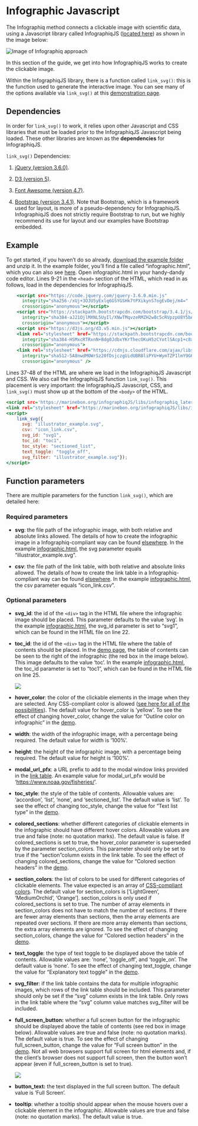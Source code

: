 # Infographic Javascript

The Infographiq method connects a clickable image with scientific data, using a Javascript library called InfographiqJS ([located here](https://marinebon.org/infographiqJS/)) as shown in the image below:

<img src="https://docs.google.com/drawings/d/1i0gjyNsWqqTKJqDJ5SPbqHJLWer0OVcuvhySt2ZGgwk/export/svg" alt="Image of Infographiq approach"/>

In this section of the guide, we get into how InfographiqJS works to create the clickable image.

Within the InfographiqJS library, there is a function called `link_svg()`: this is the function used to generate the interactive image. You can see many of the options available via `link_svg()` at this [demonstration page](https://marinebon.org/infographiqJS/demo.html).

## Dependencies {#dependencies}

In order for `link_svg()` to work, it relies upon other Javascript and CSS libraries that must be loaded prior to the InfographiqJS Javascript being loaded. These other libraries are known as the **dependencies** for InfographiqJS.

`link_svg()` Dependencies:

1.  [jQuery (version 3.6.0)](https://jquery.com/).

2.  [D3 (version 5)](https://d3js.org/).

3.  [Font Awesome (version 4.7)](https://fontawesome.com/).

4.  [Bootstrap (version 3.4.1)](https://getbootstrap.com/docs/3.4/javascript/). Note that Bootstrap, which is a framework used for layout, is more of a pseudo-dependency for InfographiqJS. InfographiqJS does not strictly require Bootstrap to run, but we highly recommend its use for layout and our examples have Bootstrap embedded.

## Example {#example}

To get started, if you haven't do so already, [download the example folder](https://marinebon.org/infographiqJS/infographiq_example.zip) and unzip it. In the example folder, you'll find a file called "infographic.html", which you can also see [here](https://marinebon.org/infographiqJS/infographiq_example/infographic.html). Open infographic.html in your handy-dandy code editor. Lines 9-21 in the `<head>` section of the HTML, which read in as follows, load in the dependencies for InfographiqJS.

``` .html
    <script src="https://code.jquery.com/jquery-3.6.0.min.js"
      integrity="sha256-/xUj+3OJU5yExlq6GSYGSHk7tPXikynS7ogEvDej/m4="
      crossorigin="anonymous"></script>
    <script src="https://stackpath.bootstrapcdn.com/bootstrap/3.4.1/js/bootstrap.min.js" 
      integrity="sha384-aJ21OjlMXNL5UyIl/XNwTMqvzeRMZH2w8c5cRVpzpU8Y5bApTppSuUkhZXN0VxHd" 
      crossorigin="anonymous"></script>
    <script src="https://d3js.org/d3.v5.min.js"></script>
    <link rel="stylesheet" href="https://stackpath.bootstrapcdn.com/bootstrap/3.4.1/css/bootstrap.min.css" 
      integrity="sha384-HSMxcRTRxnN+Bdg0JdbxYKrThecOKuH5zCYotlSAcp1+c8xmyTe9GYg1l9a69psu" 
      crossorigin="anonymous">
    <link rel="stylesheet" href="https://cdnjs.cloudflare.com/ajax/libs/font-awesome/4.7.0/css/font-awesome.css" 
      integrity="sha512-5A8nwdMOWrSz20fDsjczgUidUBR8liPYU+WymTZP1lmY9G6Oc7HlZv156XqnsgNUzTyMefFTcsFH/tnJE/+xBg==" 
      crossorigin="anonymous" />
```

Lines 37-48 of the HTML are where we load in the InfographiqJS Javascript and CSS. We also call the InfographiqJS function `link_svg()`. This placement is very important: the InfographiqJS Javascript, CSS, and `link_svg()` must show up at the bottom of the `<body>` of the HTML.

``` .html
<script src='https://marinebon.org/infographiqJS/libs/infographiq_latest/infographiq.js'></script>
<link rel="stylesheet" href="https://marinebon.org/infographiqJS/libs/infographiq_latest/infographiq.css">
<script>
    link_svg({
      svg: "illustrator_example.svg", 
      csv: "icon_link.csv", 
      svg_id: "svg1", 
      toc_id: "toc1",
      toc_style: "sectioned_list",
      text_toggle: "toggle_off",
      svg_filter: "illustrator_example.svg"});
</script>
```

## Function parameters {#parameters}

There are multiple parameters for the function `link_svg()`, which are detailed here:

### Required parameters

-   **svg**: the file path of the infographic image, with both relative and absolute links allowed. The details of how to create the infographic image in a Infographiq-compliant way can be found [elsewhere](https://marinebon.org/infographiq/image-creation.html). In the example [infographic.html](https://marinebon.org/infographiqJS/infographiq_example/infographic.html), the svg parameter equals "illustrator_example.svg".

-   **csv**: the file path of the link table, with both relative and absolute links allowed. The details of how to create the link table in a Infographiq-compliant way can be found [elsewhere](https://marinebon.org/infographiq/link-table.html). In the example [infographic.html](https://marinebon.org/infographiqJS/infographiq_example/infographic.html), the csv parameter equals "icon_link.csv".

### Optional parameters

-   **svg_id**: the id of the `<div>` tag in the HTML file where the infographic image should be placed. This parameter defaults to the value 'svg'. In the example [infographic.html](https://marinebon.org/infographiqJS/infographiq_example/infographic.html), the svg_id parameter is set to "svg1", which can be found in the HTML file on line 22.

-   **toc_id**: the id of the `<div>` tag in the HTML file where the table of contents should be placed. In the [demo page](https://marinebon.org/infographiqJS/demo.html), the table of contents can be seen to the right of the infographic (the red box in the image below). This image defaults to the value 'toc'. In the example [infographic.html](https://marinebon.org/infographiqJS/infographiq_example/infographic.html), the toc_id parameter is set to "toc1", which can be found in the HTML file on line 25.

    ![](toc.png)

-   **hover_color**: the color of the clickable elements in the image when they are selected. Any CSS-compliant color is allowed ([see here for all of the possibilities](https://www.w3schools.com/colors/default.asp)). The default value for hover_color is 'yellow'. To see the effect of changing hover_color, change the value for "Outline color on infographic" in the [demo](https://marinebon.org/infographiqJS/demo.html).

-   **width**: the width of the infographic image, with a percentage being required. The default value for width is '100%'.

-   **height**: the height of the infographic image, with a percentage being required. The default value for height is '100%'.

-   **modal_url_pfx**: a URL prefix to add to the modal window links provided in the [link table](https://marinebon.org/infographiq/link-table.html). An example value for modal_url_pfx would be '<https://www.noaa.gov/fisheries/>'.

-   **toc_style**: the style of the table of contents. Allowable values are: 'accordion', 'list', 'none', and 'sectioned_list'. The default value is 'list'. To see the effect of changing toc_style, change the value for "Text list type" in the [demo](https://marinebon.org/infographiqJS/demo.html).

-   **colored_sections**: whether different categories of clickable elements in the infographic should have different hover colors. Allowable values are true and false (note: no quotation marks). The default value is false. If colored_sections is set to true, the hover_color parameter is superseded by the parameter section_colors. This parameter should only be set to true if the "section"column exists in the link table. To see the effect of changing colored_sections, change the value for "Colored section headers" in the [demo](https://marinebon.org/infographiqJS/demo.html).

-   **section_colors**: the list of colors to be used for different categories of clickable elements. The value expected is an array of [CSS-compliant colors](https://www.w3schools.com/colors/default.asp). The default value for section_colors is ['LightGreen', 'MediumOrchid', 'Orange']. section_colors is only used if colored_sections is set to true. The number of array elements in section_colors does not have to match the number of sections. If there are fewer array elements than sections, then the array elements are repeated over sections. If there are more array elements than sections, the extra array elements are ignored. To see the effect of changing section_colors, change the value for "Colored section headers" in the [demo](https://marinebon.org/infographiqJS/demo.html).

-   **text_toggle**: the type of text toggle to be displayed above the table of contents. Allowable values are: 'none', 'toggle_off', and 'toggle_on'. The default value is 'none'. To see the effect of changing text_toggle, change the value for "Explanatory text toggle" in the [demo](https://marinebon.org/infographiqJS/demo.html).

-   **svg_filter**: if the link table contains the data for multiple infographic images, which rows of the link table should be included. This parameter should only be set if the "svg" column exists in the link table. Only rows in the link table where the "svg" column value matches svg_filter will be included.

-   **full_screen_button:** whether a full screen button for the infographic should be displayed above the table of contents (see red box in image below). Allowable values are true and false (note: no quotation marks). The default value is true. To see the effect of changing full_screen_button, change the value for "Full screen button" in the [demo](https://marinebon.org/infographiqJS/demo.html). Not all web browsers support full screen for html elements and, if the client's browser does not support full screen, then the button won't appear (even if full_screen_button is set to true).

    ![](full_screen_button.png)

-   **button_text:** the text displayed in the full screen button. The default value is 'Full Screen'.

-   **tooltip**: whether a tooltip should appear when the mouse hovers over a clickable element in the infographic. Allowable values are true and false (note: no quotation marks). The default value is true.
